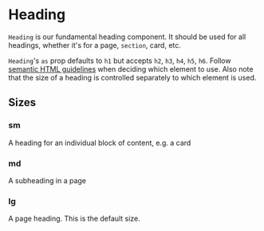 

<Meta title="Heading" component={Heading} />

# Heading

`Heading` is our fundamental heading component. It should be used for all headings, whether it's for a page, `section`, card, etc.

`Heading`'s `as` prop defaults to `h1` but accepts `h2`, `h3`, `h4`, `h5`, `h6`. 
Follow [semantic HTML guidelines](https://webaim.org/techniques/semanticstructure/) when deciding which element to use. Also note that the size of a heading is controlled
separately to which element is used.

## Sizes

### sm

<Heading size="sm">
  A heading for an individual block of content, e.g. a card
</Heading>

### md

<Heading size="md">A subheading in a page</Heading>

### lg

<Heading>A page heading. This is the default size.</Heading>
